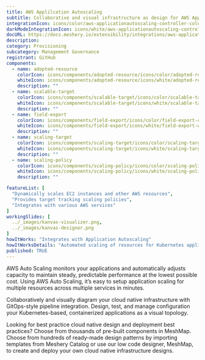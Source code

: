 ```yaml
---
title: AWS Applilcation Autoscaling
subtitle: Collaborative and visual infrastructure as design for AWS Applilcation Autoscaling
integrationIcon: icons/color/aws-applicationautoscaling-controller-color.svg
darkModeIntegrationIcon: icons/white/aws-applicationautoscaling-controller-white.svg
docURL: https://docs.meshery.io/extensibility/integrations/aws-applicationautoscaling-controller
description: 
category: Provisioning
subcategory: Management Governance
registrant: GitHub
components:
  - name: adopted-resource
    colorIcon: icons/components/adopted-resource/icons/color/adopted-resource-color.svg
    whiteIcon: icons/components/adopted-resource/icons/white/adopted-resource-white.svg
    description: ""
  - name: scalable-target
    colorIcon: icons/components/scalable-target/icons/color/scalable-target-color.svg
    whiteIcon: icons/components/scalable-target/icons/white/scalable-target-white.svg
    description: ""
  - name: field-export
    colorIcon: icons/components/field-export/icons/color/field-export-color.svg
    whiteIcon: icons/components/field-export/icons/white/field-export-white.svg
    description: ""
  - name: scaling-target
    colorIcon: icons/components/scaling-target/icons/color/scaling-target-color.svg
    whiteIcon: icons/components/scaling-target/icons/white/scaling-target-white.svg
    description: ""
  - name: scaling-policy
    colorIcon: icons/components/scaling-policy/icons/color/scaling-policy-color.svg
    whiteIcon: icons/components/scaling-policy/icons/white/scaling-policy-white.svg
    description: ""

featureList: [
  "Dynamically scales EC2 instances and other AWS resources",
  "Provides target tracking scaling policies",
  "Integrates with various AWS services"
]
workingSlides: [
  ../_images/kanvas-visualizer.png,
  ../_images/kanvas-designer.png
]
howItWorks: "Integrates with Application Autoscaling"
howItWorksDetails: "Automated scaling of resources for Kubernetes applications on AWS"
published: TRUE
---
```

<p>
AWS Auto Scaling monitors your applications and automatically adjusts capacity to maintain steady, predictable performance at the lowest possible cost. Using AWS Auto Scaling, it’s easy to setup application scaling for multiple resources across multiple services in minutes. 
</p>
<p>
    Collaboratively and visually diagram your cloud native infrastructure with GitOps-style pipeline integration. Design, test, and manage configuration your Kubernetes-based, containerized applications as a visual topology.
</p>
<p>
    Looking for best practice cloud native design and deployment best practices? Choose from thousands of pre-built components in MeshMap. Choose from hundreds of ready-made design patterns by importing templates from Meshery Catalog or use our low code designer, MeshMap, to create and deploy your own cloud native infrastructure designs.
</p>
